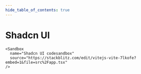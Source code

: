 ```yaml
---
hide_table_of_contents: true
---
```



# Shadcn UI

```tsx
<Sandbox
  name="Shadcn UI codesandbox"
  source="https://stackblitz.com/edit/vitejs-vite-7lkofe?embed=1&file=src%2Fapp.tsx"
/>
```
